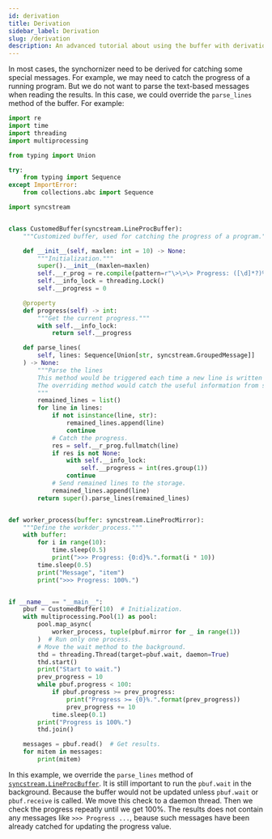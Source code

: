 ```yaml
---
id: derivation
title: Derivation
sidebar_label: Derivation
slug: /derivation
description: An advanced tutorial about using the buffer with derivation.
---
```


In most cases, the synchornizer need to be derived for catching some special messages. For example, we may need to catch the progress of a running program. But we do not want to parse the text-based messages when reading the results. In this case, we could override the `parse_lines` method of the buffer. For example:

```python showLineNumbers title="derivation.py"
import re
import time
import threading
import multiprocessing

from typing import Union

try:
    from typing import Sequence
except ImportError:
    from collections.abc import Sequence

import syncstream


class CustomedBuffer(syncstream.LineProcBuffer):
    """Customized buffer, used for catching the progress of a program."""

    def __init__(self, maxlen: int = 10) -> None:
        """Initialization."""
        super().__init__(maxlen=maxlen)
        self.__r_prog = re.compile(pattern=r"\>\>\> Progress: ([\d]*?)%\.")
        self.__info_lock = threading.Lock()
        self.__progress = 0

    @property
    def progress(self) -> int:
        """Get the current progress."""
        with self.__info_lock:
            return self.__progress

    def parse_lines(
        self, lines: Sequence[Union[str, syncstream.GroupedMessage]]
    ) -> None:
        """Parse the lines
        This method would be triggered each time a new line is written to the buffer.
        The overriding method would catch the useful information from specific patterns.
        """
        remained_lines = list()
        for line in lines:
            if not isinstance(line, str):
                remained_lines.append(line)
                continue
            # Catch the progress.
            res = self.__r_prog.fullmatch(line)
            if res is not None:
                with self.__info_lock:
                    self.__progress = int(res.group(1))
                continue
            # Send remained lines to the storage.
            remained_lines.append(line)
        return super().parse_lines(remained_lines)


def worker_process(buffer: syncstream.LineProcMirror):
    """Define the workder_process."""
    with buffer:
        for i in range(10):
            time.sleep(0.5)
            print(">>> Progress: {0:d}%.".format(i * 10))
        time.sleep(0.5)
        print("Message", "item")
        print(">>> Progress: 100%.")


if __name__ == "__main__":
    pbuf = CustomedBuffer(10)  # Initialization.
    with multiprocessing.Pool(1) as pool:
        pool.map_async(
            worker_process, tuple(pbuf.mirror for _ in range(1))
        )  # Run only one process.
        # Move the wait method to the background.
        thd = threading.Thread(target=pbuf.wait, daemon=True)
        thd.start()
        print("Start to wait.")
        prev_progress = 10
        while pbuf.progress < 100:
            if pbuf.progress >= prev_progress:
                print("Progress >= {0}%.".format(prev_progress))
                prev_progress += 10
            time.sleep(0.1)
        print("Progress is 100%.")
        thd.join()

    messages = pbuf.read()  # Get results.
    for mitem in messages:
        print(mitem)
```

In this example, we override the `parse_lines` method of [`syncstream.LineProcBuffer`](../apis/mproc/LineProcBuffer.mdx). It is still important to run the `pbuf.wait` in the background. Because the buffer would not be updated unless `pbuf.wait` or `pbuf.receive` is called. We move this check to a daemon thread. Then we check the progress repeatly until we get 100%. The results does not contain any messages like `>>> Progress ...`, beause such messages have been already catched for updating the progress value.
